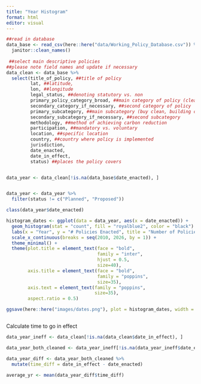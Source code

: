 ```yaml
---
title: "Year Histogram"
format: html
editor: visual
---
```


```r


##read in database
data_base <- read_csv(here::here("data/Working_Policy_Database.csv")) %>% 
  janitor::clean_names() 
  
 ##select main descriptive policies 
##please note field names and update if necessary
data_clean <- data_base %>% 
  select(title_of_policy, ##title of policy
         lat, ##latitude,
         lon, ##longitude
         legal_status, ##denoting statutory vs. non
         primary_policy_category_broad, ##main category of policy (clean procurement, building codes/planning)
         secondary_category_if_necessary, ##second category of policy
         primary_subcategory, ##main subcategory (buy clean, building code,etc.)
         secondary_subcategory_if_necessary, ##second subcategory
         methodology, ##method of achieving carbon reduction
         participation, ##mandatory vs. voluntary
         location, ##specific location 
         country, ##country where policy is implemented
         jurisdiction,
         date_enacted,
         date_in_effect,
         status) ##places the policy covers 



```

```r


data_year <- data_clean[!is.na(data_base$date_enacted), ]


data_year <- data_year %>% 
  filter(status != c("Planned", "Proposed")) 

class(data_year$date_enacted)

histogram_dates <- ggplot(data = data_year, aes(x = date_enacted)) +
  geom_histogram(stat = "count", fill = "royalblue2", color = "black") +
  labs(x = "Year", y = "# Policies Enacted", title = "Number of Policies Enacted by Year") +
  scale_x_continuous(breaks = seq(2010, 2026, by = 1)) +
  theme_minimal() +
  theme(plot.title = element_text(face = "bold",
                                  family = "inter", 
                                  hjust = 0.5,
                                  size=40),
        axis.title = element_text(face = "bold",
                                  family = "poppins",
                                  size=35),
        axis.text = element_text(family = "poppins",
                                 size=35),
        aspect.ratio = 0.5)

ggsave(here::here("images/dates.png"), plot = histogram_dates, width = 7.5, height = 4, dpi = 320)



```

Calculate time to go in effect

```r

data_year_ineff <- data_clean[!is.na(data_clean$date_in_effect), ]

data_year_both_cleaned <- data_year_ineff[!is.na(data_year_ineff$date_enacted), ]

data_year_diff <- data_year_both_cleaned %>% 
  mutate(time_diff = date_in_effect - date_enacted) 

average_yr <- mean(data_year_diff$time_diff)
  
```
